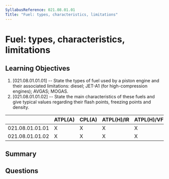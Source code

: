 ```yaml
---
SyllabusReference: 021.08.01.01
Title: "Fuel: types, characteristics, limitations"
---
```


# Fuel: types, characteristics, limitations

## Learning Objectives

1. [021.08.01.01.01] -- State the types of fuel used by a piston engine and
   their associated limitations: diesel; JET-A1 (for high-compression engines);
   AVGAS; MOGAS.
2. [021.08.01.01.02] -- State the main characteristics of these fuels and give
   typical values regarding their flash points, freezing points and density.

|                 | ATPL(A) | CPL(A) | ATPL(H)/IR | ATPL(H)/VFR | CPL(H) | IR  | CBIR(A) |
| --------------- | ------- | ------ | ---------- | ----------- | ------ | --- | ------- |
| 021.08.01.01.01 | X       | X      | X          | X           | X      |     |         |
| 021.08.01.01.02 | X       | X      | X          | X           | X      |     |         |

## Summary

## Questions

